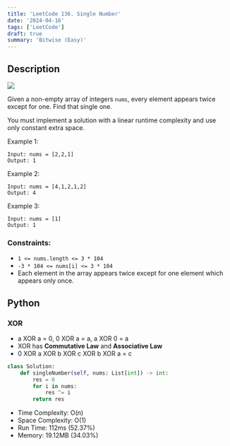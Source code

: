 ```yaml
---
title: 'LeetCode 136. Single Number'
date: '2024-04-16'
tags: ['LeetCode']
draft: true
summary: 'Bitwise (Easy)'
---
```


## Description

[![](https://img.shields.io/badge/Easy-green)](https://leetcode.com/problems/single-number/)

Given a non-empty array of integers `nums`, every element appears twice except for one. Find that single one.

You must implement a solution with a linear runtime complexity and use only constant extra space.

Example 1:
```
Input: nums = [2,2,1]
Output: 1
```

Example 2:
```
Input: nums = [4,1,2,1,2]
Output: 4
```

Example 3:
```
Input: nums = [1]
Output: 1
```

### Constraints:

- `1 <= nums.length <= 3 * 104`
- `-3 * 104 <= nums[i] <= 3 * 104`
- Each element in the array appears twice except for one element which appears only once.

## Python

### XOR

- a XOR a = 0, 0 XOR a = a, a XOR 0 = a
- XOR has **Commutative Law** and **Associative Law**
- 0 XOR a XOR b XOR c XOR b XOR a = c

```python
class Solution:
    def singleNumber(self, nums: List[int]) -> int:
        res = 0
        for i in nums:
            res ^= i
        return res
```
- Time Complexity: O(n)
- Space Complexity: O(1)
- Run Time: 112ms (52.37%)
- Memory: 19.12MB (34.03%)
